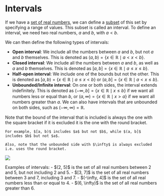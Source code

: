 
# Intervals

If we have a [set of real numbers](/digitalGarden/maths/discrete/setTheory#real-numbers), we can define a [subset](/digitalGarden/maths/discrete/setTheory#sub-and-superset) of this set by specifying a range of values. This subset is called an interval.
To define an interval, we need two real numbers, $a$ and $b$, with $a < b$.

We can then define the following types of intervals:

- **Open interval**: We include all the numbers between $a$ and $b$, but not $a$ and $b$ themselves. This is denoted as $(a, b) = \{x \in \mathbb{R} \mid a < x < b\}$.
- **Closed interval**: We include all the numbers between $a$ and $b$, as well as $a$ and $b$ themselves. This is denoted as $[a, b] = \{x \in \mathbb{R} \mid a \leq x \leq b\}$.
- **Half-open interval**: We include one of the bounds but not the other. This is denoted as $[a, b) = \{x \in \mathbb{R} \mid a \leq x < b\}$ or $(a, b] = \{x \in \mathbb{R} \mid a < x \leq b\}$.
- **Unbounded/Infinite interval**: On one or both sides, the interval extends indefinitely. This is denoted as $(-\infty, b] = \{x \in \mathbb{R} \mid x \leq b\}$ if we want all numbers less or equal than $b$, or $(a, \infty) = \{x \in \mathbb{R} \mid x > a\}$ if we want all numbers greater than $a$.
We can also have intervals that are unbounded on both sides, such as $(-\infty, \infty) = \mathbb{R}$.

<Callout type="info">
    Note that the bound of the interval that is included is always the one with the square bracket if it is excluded it is the one with the round bracket.

    For example, $[a, b)$ includes $a$ but not $b$, while $(a, b]$ includes $b$ but not $a$.

    Also, note that the unbounded side with $\infty$ is always excluded i.e. uses the round bracket.
</Callout>

<Image 
    src="/maths/intervalsLines.png"
    caption="All types of intervals visualized on the number line."
    width={600}
/>

<Callout type="example">
    Examples of intervals:
    - $(2, 5)$ is the set of all real numbers between 2 and 5, but not including 2 and 5.
    - $[3, 7]$ is the set of all real numbers between 3 and 7, including 3 and 7.
    - $(-\infty, 4]$ is the set of all real numbers less than or equal to 4.
    - $(6, \infty)$ is the set of all real numbers greater than 6.
</Callout>